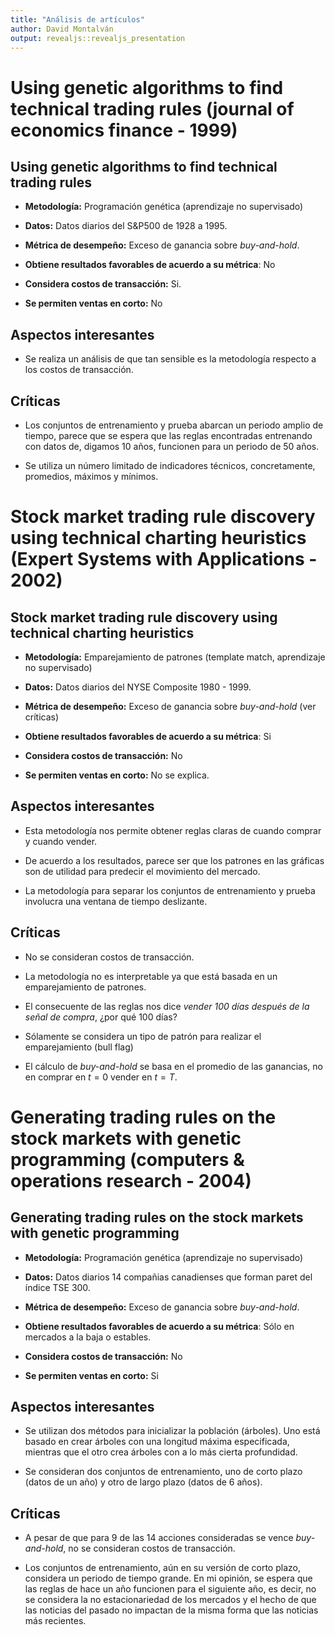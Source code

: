 ```yaml
---
title: "Análisis de artículos"
author: David Montalván
output: revealjs::revealjs_presentation
---
```


# Using genetic algorithms to find technical trading rules (journal of economics finance - 1999)

##  Using genetic algorithms to find technical trading rules

- **Metodología:** Programación genética (aprendizaje no supervisado)

- **Datos:** Datos diarios del S&P500 de 1928 a 1995.

- **Métrica de desempeño:** Exceso de ganancia sobre *buy-and-hold*.

- **Obtiene resultados favorables de acuerdo a su métrica**: No

- **Considera costos de transacción:** Si.

- **Se permiten ventas en corto:** No

## Aspectos interesantes

- Se realiza un análisis de que tan sensible es la metodología respecto a los costos de transacción.
  
## Críticas

- Los conjuntos de entrenamiento y prueba abarcan un periodo amplio de tiempo, parece que se espera que las reglas encontradas entrenando con datos de, digamos 10 años, funcionen para un periodo de 50 años.

- Se utiliza un número limitado de indicadores técnicos, concretamente, promedios, máximos y mínimos.

# Stock market trading rule discovery using technical charting heuristics (Expert Systems with Applications - 2002)

## Stock market trading rule discovery using technical charting heuristics

- **Metodología:** Emparejamiento de patrones (template match, aprendizaje no supervisado)

- **Datos:** Datos diarios del NYSE Composite 1980 - 1999.

- **Métrica de desempeño:** Exceso de ganancia sobre *buy-and-hold* (ver críticas)

- **Obtiene resultados favorables de acuerdo a su métrica**: Si

- **Considera costos de transacción:** No

- **Se permiten ventas en corto:** No se explica.

## Aspectos interesantes

- Esta metodología nos permite obtener reglas claras de cuando comprar y cuando vender.

- De acuerdo a los resultados, parece ser que los patrones en las gráficas son de utilidad para predecir el movimiento del mercado.

- La metodología para separar los conjuntos de entrenamiento y prueba involucra una ventana de tiempo deslizante.

## Críticas
- No se consideran costos de transacción.

- La metodología no es interpretable ya que está basada en un emparejamiento de patrones.

- El consecuente de las reglas nos dice *vender 100 días después de la señal de compra*, ¿por qué 100 días?

- Sólamente se considera un tipo de patrón para realizar el emparejamiento (bull flag)

- El cálculo de *buy-and-hold* se basa en el promedio de las ganancias, no en comprar en $t=0$ vender en $t=T$.

# Generating trading rules on the stock markets with genetic programming (computers & operations research - 2004)

## Generating trading rules on the stock markets with genetic programming

- **Metodología:** Programación genética (aprendizaje no supervisado)

- **Datos:** Datos diarios 14 compañias canadienses que forman paret del índice TSE 300.

- **Métrica de desempeño:** Exceso de ganancia sobre *buy-and-hold*.

- **Obtiene resultados favorables de acuerdo a su métrica**: Sólo en mercados a la baja o estables.

- **Considera costos de transacción:** No

- **Se permiten ventas en corto:** Si

## Aspectos interesantes

- Se utilizan dos métodos para inicializar la población (árboles). Uno está basado en crear árboles con una longitud máxima especificada, mientras que el otro crea árboles con a lo más cierta profundidad.

- Se consideran dos conjuntos de entrenamiento, uno de corto plazo (datos de un año) y otro de largo plazo (datos de 6 años).

## Críticas

- A pesar de que para 9 de las 14 acciones consideradas se vence *buy-and-hold*, no se consideran costos de transacción.

- Los conjuntos de entrenamiento, aún en su versión de corto plazo, considera un periodo de tiempo grande. En mi opinión, se espera que las reglas de hace un año funcionen para el siguiente año, es decir, no se considera la no estacionariedad de los mercados y el hecho de que las noticias del pasado no impactan de la misma forma que las noticias más recientes.
